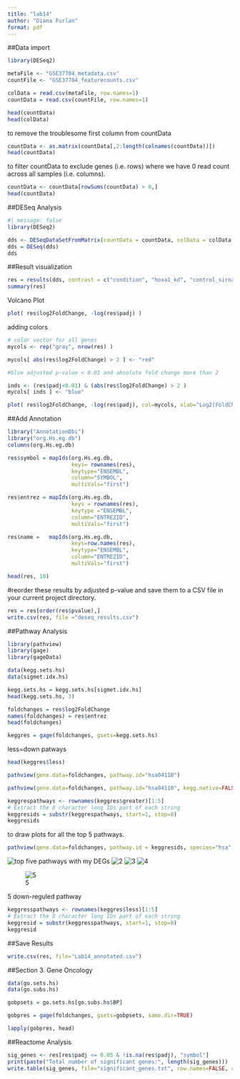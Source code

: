 ---
title: "lab14"
author: "Diana Furlan"
format: pdf
---

##Data import
```{r}
library(DESeq2)
```

```{r}
metaFile <- "GSE37704_metadata.csv"
countFile <- "GSE37704_featurecounts.csv"

colData = read.csv(metaFile, row.names=1)
countData = read.csv(countFile, row.names=1)

head(countData)
head(colData)
```
 to remove the troublesome first column from countData 
```{r}
countData <- as.matrix(countData[,2:length(colnames(countData))]) 
head(countData)
```

to filter countData to exclude genes (i.e. rows) where we have 0 read count across all samples (i.e. columns).


```{r}
countData <- countData[rowSums(countData) > 0,]
head(countData)
```
 
##DESeq Analysis



```{r}
#| message: false
library(DESeq2)
```


```{r}
dds <- DESeqDataSetFromMatrix(countData = countData, colData = colData, design =~ condition)
dds = DESeq(dds)
dds
```
##Result visualization

```{r}

res = results(dds, contrast = c("condition", "hoxa1_kd", "control_sirna"))
summary(res)
```
Volcano Plot

```{r}
plot( res$log2FoldChange, -log(res$padj) )
```


adding colors 
```{r}
# color vector for all genes
mycols <- rep("gray", nrow(res) )

mycols[ abs(res$log2FoldChange) > 2 ] <- "red"

#blue adjusted p-value < 0.01 and absolute fold change more than 2

inds <- (res$padj<0.01) & (abs(res$log2FoldChange) > 2 )
mycols[ inds ] <- "blue"

plot( res$log2FoldChange, -log(res$padj), col=mycols, xlab="Log2(FoldChange)", ylab="-Log(P-value)" )
```


##Add Annotation

```{r}
library("AnnotationDbi")
library("org.Hs.eg.db")
columns(org.Hs.eg.db)
```

```{r}
res$symbol = mapIds(org.Hs.eg.db,
                    keys= rownames(res), 
                    keytype="ENSEMBL",
                    column="SYMBOL",
                    multiVals="first")

res$entrez = mapIds(org.Hs.eg.db,
                    keys = rownames(res),
                    keytype ="ENSEMBL",
                    column="ENTREZID",
                    multiVals="first")

res$name =   mapIds(org.Hs.eg.db,
                    keys=row.names(res),
                    keytype="ENSEMBL",
                    column="ENTREZID",
                    multiVals="first")

head(res, 10)
```

#reorder these results by adjusted p-value and save them to a CSV file in your current project directory.

```{r}
res = res[order(res$pvalue),]
write.csv(res, file ="deseq_results.csv")
```


##Pathway Analysis

```{r}
library(pathview)
library(gage)
library(gageData)

data(kegg.sets.hs)
data(sigmet.idx.hs)
```

```{r}

kegg.sets.hs = kegg.sets.hs[sigmet.idx.hs]
head(kegg.sets.hs, 3)
```

```{r}
foldchanges = res$log2FoldChange
names(foldchanges) = res$entrez
head(foldchanges)
```
```{r}
keggres = gage(foldchanges, gsets=kegg.sets.hs)
```


less=down patways
```{r}
head(keggres$less)
```

```{r}
pathview(gene.data=foldchanges, pathway.id="hsa04110")
```
```{r}
pathview(gene.data=foldchanges, pathway.id="hsa04110", kegg.native=FALSE)
```


```{r}
keggrespathways <- rownames(keggres$greater)[1:5]
# Extract the 8 character long IDs part of each string
keggresids = substr(keggrespathways, start=1, stop=8)
keggresids
```
 to draw plots for all the top 5 pathways.
```{r}
pathview(gene.data=foldchanges, pathway.id = keggresids, species="hsa")

```

![top five pathways with my DEGs](hsa04110.pathview.png)
![2](hsa04630.pathview.png)
![3](hsa04640.pathview.png)
![4](hsa00140.pathview.png)

![5](hsa04330.pathview.png)




 5 down-reguled pathway
```{r}
keggresspathways <- rownames(keggres$less)[1:5]
# Extract the 8 character long IDs part of each string
keggresid = substr(keggresspathways, start=1, stop=8)
keggresid
```

##Save Results
```{r}
write.csv(res, file="Lab14_annotated.csv")
```


##Section 3. Gene Oncology
```{r}
data(go.sets.hs)
data(go.subs.hs)

gobpsets = go.sets.hs[go.subs.hs$BP]

gobpres = gage(foldchanges, gsets=gobpsets, same.dir=TRUE)

lapply(gobpres, head)
```

##Reactome Analysis

```{r}
sig_genes <- res[res$padj <= 0.05 & !is.na(res$padj), "symbol"]
print(paste("Total number of significant genes:", length(sig_genes)))
write.table(sig_genes, file="significant_genes.txt", row.names=FALSE, col.names=FALSE, quote=FALSE)
```



